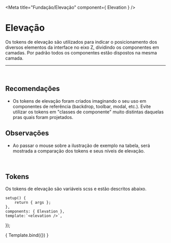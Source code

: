 
<Meta title="Fundação/Elevação" component={ Elevation } />

# Elevação

Os tokens de elevação são utilizados para indicar o posicionamento dos diversos
elementos da interface no eixo Z, dividindo os componentes em camadas. Por padrão
todos os componentes estão dispostos na mesma camada.

<hr />
<br />

## Recomendações

- Os tokens de elevação foram criados imaginando o seu uso em componentes de referência (backdrop, toolbar, modal, etc.).
Evite utilizar os tokens em "classes de componente" muito distintas daquelas pras quais foram projetados.

## Observações
- Ao passar o mouse sobre a ilustração de exemplo na tabela, será mostrada a comparação dos tokens e seus níveis de elevação.

<br />

## Tokens
Os tokens de elevação são variáveis scss e estão descritos abaixo.
<br />

	setup() {
		return { args };
	},
	components: { Elevation },
	template:`<elevation />`,
});

<Story name="elevação">
	{ Template.bind({}) }
</Story>
